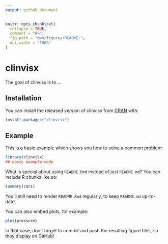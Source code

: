 ```yaml
---
output: github_document
---
```


<!-- README.md is generated from README.Rmd. Please edit that file -->

```r
knitr::opts_chunk$set(
  collapse = TRUE,
  comment = "#>",
  fig.path = "man/figures/README-",
  out.width = "100%"
)
```

# clinvisx

<!-- badges: start -->
<!-- badges: end -->

The goal of clinvisx is to ...

## Installation

You can install the released version of clinvisx from [CRAN](https://CRAN.R-project.org) with:

``` r
install.packages("clinvisx")
```

## Example

This is a basic example which shows you how to solve a common problem:

```r
library(clinvisx)
## basic example code
```

What is special about using `README.Rmd` instead of just `README.md`? You can include R chunks like so:

```r
summary(cars)
```

You'll still need to render `README.Rmd` regularly, to keep `README.md` up-to-date.

You can also embed plots, for example:

```r
plot(pressure)
```

In that case, don't forget to commit and push the resulting figure files, so they display on GitHub!
